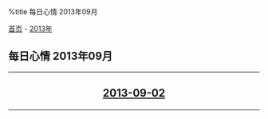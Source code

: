 %title 每日心情 2013年09月

[[../../../index|首页]] - [[../index|2013年]]
==每日心情 2013年09月==
----
<center>
<h2>
[[2013-09-02|2013-09-02]]
</h2>
</center>
----
